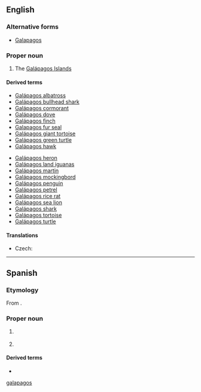 {{also|Galapagos|galápagos}}

==English==

===Alternative forms===
* [[Galapagos]]

===Proper noun===
{{en-proper noun}}

# The [[Galápagos Islands]]

====Derived terms====
{{der-top}}
* [[Galápagos albatross]]
* [[Galápagos bullhead shark]]
* [[Galápagos cormorant]]
* [[Galápagos dove]]
* [[Galápagos finch]]
* [[Galapagos fur seal]]
* [[Galápagos giant tortoise]]
* [[Galápagos green turtle]]
* [[Galápagos hawk]]
{{der-mid}}
* [[Galápagos heron]]
* [[Galápagos land iguanas]]
* [[Galápagos martin]]
* [[Galápagos mockingbord]]
* [[Galápagos penguin]]
* [[Galápagos petrel]]
* [[Galápagos rice rat]]
* [[Galápagos sea lion]]
* [[Galápagos shark]]
* [[Galápagos tortoise]]
* [[Galápagos turtle]]
{{der-bottom}}

====Translations====
{{trans-top|the Galápagos Islands}}
* Czech: {{t+|cs|Galapágy|p}}
{{trans-mid}}
{{trans-bottom}}

[[Category:English terms spelled with Á|galapagos]]

----

==Spanish==

===Etymology===
From {{m|es|galápago}}.

===Proper noun===
{{es-proper noun}}

# {{l|en|Galápagos}}
#: {{syn|es|Archipiélago de Colón}}
# {{place|es|province|c/Ecuador}}

====Derived terms====
* {{l|es|galapaguense}}